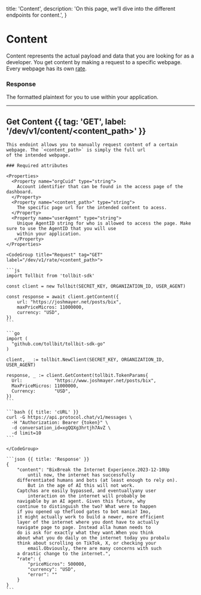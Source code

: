   title: 'Content',
  description:
    'On this page, we’ll dive into the different endpoints for content.',
}

# Content

Content represents the actual payload and data that you are looking for as a developer. You get content by making a request to
a specific webpage. Every webpage has its own [rate](rates).

### Response

<Properties>
  <Property name="content" type="string">
    The formatted plaintext for you to use within your application.
  </Property>
</Properties>

---

## Get Content {{ tag: 'GET', label: '/dev/v1/content/<content_path>' }}

<Row>
  <Col>

    This endoint allows you to manually request content of a certain webpage. The `<content_path>` is simply the full url
    of the intended webpage.

    ### Required attributes

    <Properties>
      <Property name="orgCuid" type="string">
        Account identifier that can be found in the access page of the dashboard.
      </Property>
      <Property name="<content_path>" type="string">
        The specific page url for the intended content to acess.
      </Property>
      <Property name="userAgent" type="string">
        Unique AgentID string for who is allowed to access the page. Make sure to use the AgentID that you will use
        within your application.
       </Property>
    </Properties>

  </Col>
  <Col sticky>

    <CodeGroup title="Request" tag="GET" label="/dev/v1/rate/<content_path>">

    ```js
    import Tollbit from 'tollbit-sdk'

    const client = new Tollbit(SECRET_KEY, ORGANIZATION_ID, USER_AGENT)

    const response = await client.getContent({
        url: "https://joshmayer.net/posts/bix",
        maxPriceMicros: 11000000,
        currency: "USD",
    })
    ```

    ```go
    import (
      "github.com/tollbit/tollbit-sdk-go"
    )

    client, _ := tollbit.NewClient(SECRET_KEY, ORGANIZATION_ID, USER_AGENT)

    response, _ := client.GetContent(tollbit.TokenParams{
      Url:            "https://www.joshmayer.net/posts/bix",
      MaxPriceMicros: 11000000,
      Currency:       "USD",
    })
    ```

    ```bash {{ title: 'cURL' }}
    curl -G https://api.protocol.chat/v1/messages \
      -H "Authorization: Bearer {token}" \
      -d conversation_id=xgQQXg3hrtjh7AvZ \
      -d limit=10
    ```

    </CodeGroup>

    ```json {{ title: 'Response' }}
    {
        "content": "BixBreak the Internet Experience.2023-12-10Up
            until now, the internet has successfully
        differentiated humans and bots (at least enough to rely on).
            But in the age of AI this will not work.
        Captchas are easily bypassed, and eventuallyany user
            interaction on the internet will probably be
        navigable by an AI agent. Given this future, why
        continue to distinguish the two? What were to happen
        if you opened up theflood gates to bot mania? Imo,
        it might actually work to build a newer, more efficient
        layer of the internet where you dont have to actually
        navigate page to page. Instead alla human needs to
        do is ask for exactly what they want.When you think
        about what you do daily on the internet today you probalu
        think about scrolling on TikTok, X, or checking your
            email.Obviously, there are many concerns with such
        a drastic change to the internet.",
        "rate": {
            "priceMicros": 500000,
            "currency": "USD",
            "error": ""
        }
    }
    ```

  </Col>
</Row>
